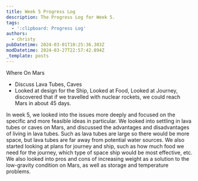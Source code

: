 ```yaml
---
title: Week 5 Progress Log
description: The Progress Log for Week 5.
tags:
  - ':clipboard: Progress Log'
authors:
  - christy
pubDatetime: 2024-03-01T10:25:36.303Z
modDatetime: 2024-03-27T22:57:42.894Z
_template: posts
---
```


Where On Mars

* Discuss Lava Tubes, Caves
* Looked at design for the Ship, Looked at Food, Looked at Journey, discovered that if we travelled with nuclear rockets, we could reach Mars in about 45 days.

In week 5, we looked into the issues more deeply and focused on the specific and more feasible ideas in particular. We looked into settling in lava tubes or caves on Mars, and discussed the advantages and disadvantages of living in lava tubes. Such as lava tubes are large so there would be more space, but lava tubes are far away from potential water sources. We also started looking at plans for journey and ship, such as how much food we need for the journey, which type of space ship would be most effective, etc. We also looked into pros and cons of increasing weight as a solution to the low-gravity condition on Mars, as well as storage and temperature problems.
